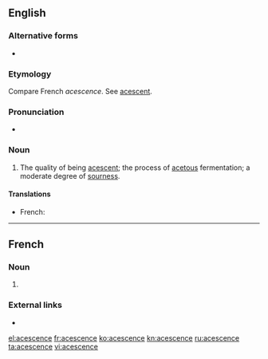 ==English==

===Alternative forms===
* {{l|en|acescency}}

===Etymology===
Compare French ''acescence''. See [[acescent]].

===Pronunciation===
* {{IPA|/əˈsɛsəns/|lang=en}}

===Noun===
{{en-noun}}

# The quality of being [[acescent]]; the process of [[acetous]] fermentation; a moderate degree of [[sourness]].
#: {{rfquotek|Johnson}}

====Translations====
{{trans-top|the quality of being acescent; the process of acetous fermentation}}
* French: {{t+|fr|acescence}}
{{trans-mid}}
{{trans-bottom}}

----

==French==

===Noun===
{{head|fr|noun|plural|acescences}}

# {{l|en|acescence}}

===External links===
* {{R:TLFi}}

[[el:acescence]]
[[fr:acescence]]
[[ko:acescence]]
[[kn:acescence]]
[[ru:acescence]]
[[ta:acescence]]
[[vi:acescence]]